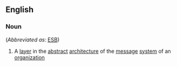 ==English==

===Noun===
{{wikipedia}}
{{en-noun|sg=[[enterprise]] [[service]] [[bus]]|enterprise service buses}} (''Abbreviated as'': [[ESB]])

#{{computing}} A [[layer]] in the [[abstract]] [[architecture]] of the [[message]] [[system]] of an [[organization]]